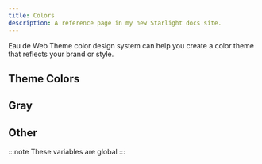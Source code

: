 ```yaml
---
title: Colors
description: A reference page in my new Starlight docs site.
---
```


Eau de Web Theme color design system can help you create a color theme that reflects your brand or style.


## Theme Colors

<Grid maxWidth="132px">
  <ColorItem cssVar="--c-primary" color="#109d12" />
  <ColorItem cssVar="--c-secondary" color="#dee2e6" />
  <ColorItem cssVar="--c-success" color="#198754" />
  <ColorItem cssVar="--c-warning" color="#ffc107" />
  <ColorItem cssVar="--c-info" color="#0dcaf0" />
  <ColorItem cssVar="--c-danger" color="#dc3545" />
</Grid>

## Gray

<Grid maxWidth="132px">
  <ColorItem cssVar="--c-gray-100" color="#f3f3f3" />
  <ColorItem cssVar="--c-gray-200" color="#e9ecef" />
  <ColorItem cssVar="--c-gray-300" color="#dee2e6" />
  <ColorItem cssVar="--c-gray-400" color="#ccc" />
  <ColorItem cssVar="--c-gray-500" color="#adb5bd" />
  <ColorItem cssVar="--c-gray-600" color="#6c757d" />
  <ColorItem cssVar="--c-gray-700" color="#333" />
  <ColorItem cssVar="--c-gray-800" color="#151515" />
  <ColorItem cssVar="--c-gray-900" color="#212529" />
</Grid>

## Other

<Grid maxWidth="132px">
  <ColorItem cssVar="--c-white" color="#ffffff" />
  <ColorItem cssVar="--c-black" color="#000000" />
  <ColorItem cssVar="--c-light" color="#f3f3f3" />
  <ColorItem cssVar="--c-dark" color="#212529" />
</Grid>

:::note
These variables are global
:::
